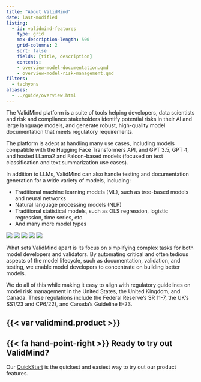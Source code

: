 ```yaml
---
title: "About ValidMind"
date: last-modified
listing:
  - id: validmind-features
    type: grid
    max-description-length: 500
    grid-columns: 2
    sort: false
    fields: [title, description]
    contents:
    - overview-model-documentation.qmd
    - overview-model-risk-management.qmd
filters:
  - tachyons
aliases:
  - ../guide/overview.html
---
```


<!---
Automated Model Testing & Documentation 
dev framework & documentation engine to automate the documentation of models (traditional statistical, legacy, AI/ML and LLMs) according to regulatory/compliance standards 

Model Risk Governance Management
Content & Workflow management to track models and manage risks, governance, and compliance across the enterprise

## Automated model testing & documentation details 
### Overview & updated graphic
### Docs-as-code
### Extensible by design
### Closed beta: LLM testing & documentation

## Model Risk & Governance Management Details
### Overview & graphics
### Architecture overview & repeat of illustration from main overview
### MRM workflow & lifecycle management
### Model risk & findings management
### Reporting

## Mini product tour
### Model inventory
### Documentation & validation engine
### Online UI editor
### Collaboration features
### Template management
### API-based connectivity
--->

:::: {.flex .flex-wrap .justify-around}

::: {.w-60-ns}

The ValidMind platform is a suite of tools helping developers, data scientists and risk and compliance stakeholders identify potential risks in their AI and large language models, and generate robust, high-quality model documentation that meets regulatory requirements. 

The platform is adept at handling many use cases, including models compatible with the Hugging Face Transformers API, and GPT 3.5, GPT 4, and hosted LLama2 and Falcon-based models (focused on text classification and text summarization use cases).

In addition to LLMs, ValidMind can also handle testing and documentation generation for a wide variety of models, including:

- Traditional machine learning models (ML), such as tree-based models and neural networks
- Natural language processing models (NLP)
- Traditional statistical models, such as OLS regression, logistic regression, time series, etc.
- And many more model types

:::

::: {.w-40-ns}

<!-- Using the variable in alt text messes up the image display  -->

::: {.image-container}
![](/assets/img/admin-diagram.png)
![](/assets/img/developer-diagram.png)
![](/assets/img/validator-diagram.png)
![](/assets/img/admin-diagram.png)
![](/assets/img/developer-diagram.png)
:::

:::

::::

What sets ValidMind apart is its focus on simplifying complex tasks for both model developers and validators. By automating critical and often tedious aspects of the model lifecycle, such as documentation, validation, and testing, we enable model developers to concentrate on building better models. 

We do all of this while making it easy to align with regulatory guidelines on model risk management in the United States, the United Kingdom, and Canada. These regulations include the Federal Reserve's SR 11-7, the UK's SS1/23 and CP6/22), and Canada's Guideline E-23.

## {{< var validmind.product >}}

:::{#validmind-features}
:::

::: {.attn}

## {{< fa hand-point-right >}} Ready to try out ValidMind?

Our [QuickStart](/get-started/quickstart.qmd) is the quickest and easiest way to try out our product features.

:::

<!-- ::: {.callout title="Ready to try out ValidMind?"}
Our [QuickStart](/get-started/quickstart.qmd) is the quickest and easiest way to try out our product features.
::: -->

